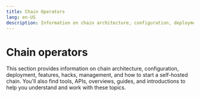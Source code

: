 ```yaml
---
title: Chain Operators
lang: en-US
description: Information on chain architecture, configuration, deployment, and management for OP Stack chain operators.
---
```



# Chain operators

This section provides information on chain architecture, configuration, deployment, features, hacks, management, and how to start a self-hosted chain. You'll also find tools, APIs, overviews, guides, and introductions to help you understand and work with these topics.

<Cards>
  <Card title="Chain architecture" href="/builders/chain-operators/architecture" />

  <Card title="Configuration" href="/builders/chain-operators/configuration" />

  <Card title="Deployment" href="/builders/chain-operators/deploy" />

  <Card title="Features" href="/builders/chain-operators/features" />

  <Card title="Hacks" href="/builders/chain-operators/hacks" />

  <Card title="Management" href="/builders/chain-operators/management" />

  <Card title="How to Start a Self-Hosted Chain" href="/builders/chain-operators/self-hosted" />

  <Card title="Tools" href="/builders/chain-operators/tools" />

  <Card title="Tutorials" href="/builders/chain-operators/tutorials" />
</Cards>
